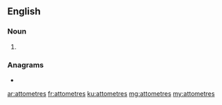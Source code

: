 ==English==

===Noun===
{{head|en|noun plural form}}

# {{plural of|attometre|lang=en}}

===Anagrams===
* {{l|en|attometers}}

[[ar:attometres]]
[[fr:attometres]]
[[ku:attometres]]
[[mg:attometres]]
[[my:attometres]]